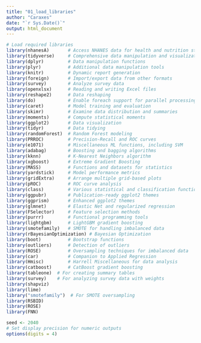 ---
title: "01_load_libraries"
author: "Caraxes"
date: "`r Sys.Date()`"
output: html_document
---

```{r Load required libraries}
# Load required libraries
library(nhanesA)       # Access NHANES data for health and nutrition studies
library(tidyverse)     # Comprehensive data manipulation and visualization
library(dplyr)         # Data manipulation functions
library(plyr)          # Additional data manipulation tools
library(knitr)         # Dynamic report generation
library(foreign)       # Import/export data from other formats
library(survey)        # Analyze survey data
library(openxlsx)      # Reading and writing Excel files
library(reshape2)      # Data reshaping
library(do)            # Enable foreach support for parallel processing
library(caret)         # Model training and evaluation
library(skimr)         # Examine data distribution and summaries
library(moments)       # Compute statistical moments
library(ggplot2)       # Data visualization
library(tidyr)         # Data tidying
library(randomForest)  # Random Forest modeling
library(PRROC)         # Precision-Recall and ROC curves
library(e1071)         # Miscellaneous ML functions, including SVM
library(adabag)        # Boosting and bagging algorithms
library(kknn)          # K-Nearest Neighbors algorithm
library(xgboost)       # Extreme Gradient Boosting
library(MASS)          # Functions and datasets for statistics
library(yardstick)     # Model performance metrics
library(gridExtra)     # Arrange multiple grid-based plots
library(pROC)          # ROC curve analysis
library(class)         # Various statistical and classification functions
library(ggpubr)        # Publication-ready ggplot2 themes
library(ggprism)       # Enhanced ggplot2 themes
library(glmnet)        # Elastic Net and regularized regression
library(FSelector)     # Feature selection methods
library(purrr)         # Functional programming tools
library(lightgbm)      # LightGBM gradient boosting
library(smotefamily)   # SMOTE for handling imbalanced data
library(rBayesianOptimization) # Bayesian Optimization
library(boot)          # Bootstrap functions
library(outliers)      # Detection of outliers
library(ROSE)          # Oversampling techniques for imbalanced data
library(car)           # Companion to Applied Regression
library(Hmisc)         # Harrell Miscellaneous for data analysis
library(catboost)      # CatBoost gradient boosting
library(tableone)  # For creating summary tables
library(survey)    # For analyzing survey data with weights
library(shapviz)
library(lime)
library("smotefamily")  # For SMOTE oversampling
library(RSBID)
library(ROSE)
library(FNN)

seed <- 2040
# Set display precision for numeric outputs
options(digits = 4)
```

